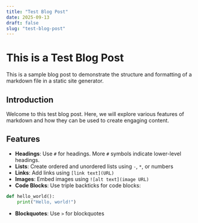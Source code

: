 ```yaml
---
title: "Test Blog Post"
date: 2025-09-13
draft: false
slug: "test-blog-post"
---
```


# This is a Test Blog Post

This is a sample blog post to demonstrate the structure and formatting of a markdown file in a static site generator.

## Introduction

Welcome to this test blog post. Here, we will explore various features of markdown and how they can be used to create engaging content.

## Features

- **Headings**: Use `#` for headings. More `#` symbols indicate lower-level headings.
- **Lists**: Create ordered and unordered lists using `-`, `*`, or numbers
- **Links**: Add links using `[link text](URL)`
- **Images**: Embed images using `![alt text](image URL)`
- **Code Blocks**: Use triple backticks for code blocks:
```python
def hello_world():
    print("Hello, world!")
```
- **Blockquotes**: Use `>` for blockquotes